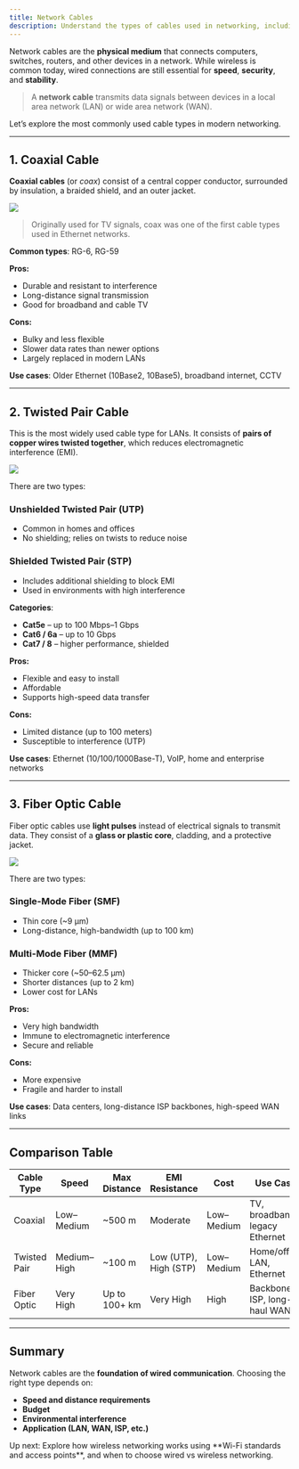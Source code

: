 ```yaml
---
title: Network Cables  
description: Understand the types of cables used in networking, including coaxial, twisted pair, and fiber optic cables—their structure, uses, advantages, and limitations.
---
```



Network cables are the **physical medium** that connects computers, switches, routers, and other devices in a network. While wireless is common today, wired connections are still essential for **speed**, **security**, and **stability**.

> A **network cable** transmits data signals between devices in a local area network (LAN) or wide area network (WAN).

Let’s explore the most commonly used cable types in modern networking.

---

## 1. Coaxial Cable

**Coaxial cables** (or *coax*) consist of a central copper conductor, surrounded by insulation, a braided shield, and an outer jacket.

![](/images/basics/coaxial-cable.webp)

> Originally used for TV signals, coax was one of the first cable types used in Ethernet networks.

**Common types**: RG-6, RG-59

**Pros:**

- Durable and resistant to interference
- Long-distance signal transmission
- Good for broadband and cable TV

**Cons:**

- Bulky and less flexible
- Slower data rates than newer options
- Largely replaced in modern LANs

**Use cases**: Older Ethernet (10Base2, 10Base5), broadband internet, CCTV

---

## 2. Twisted Pair Cable

This is the most widely used cable type for LANs. It consists of **pairs of copper wires twisted together**, which reduces electromagnetic interference (EMI).

![](/images/basics/twisted-pair-cable.webp)

There are two types:

### Unshielded Twisted Pair (UTP)

- Common in homes and offices
- No shielding; relies on twists to reduce noise

### Shielded Twisted Pair (STP)

- Includes additional shielding to block EMI
- Used in environments with high interference

**Categories**:  
- **Cat5e** – up to 100 Mbps–1 Gbps  
- **Cat6 / 6a** – up to 10 Gbps  
- **Cat7 / 8** – higher performance, shielded

**Pros:**

- Flexible and easy to install
- Affordable
- Supports high-speed data transfer

**Cons:**

- Limited distance (up to 100 meters)
- Susceptible to interference (UTP)

**Use cases**: Ethernet (10/100/1000Base-T), VoIP, home and enterprise networks

---

## 3. Fiber Optic Cable

Fiber optic cables use **light pulses** instead of electrical signals to transmit data. They consist of a **glass or plastic core**, cladding, and a protective jacket.

![](/images/basics/fiber-optic-cable.webp)

There are two types:

### Single-Mode Fiber (SMF)

- Thin core (~9 µm)
- Long-distance, high-bandwidth (up to 100 km)

### Multi-Mode Fiber (MMF)

- Thicker core (~50–62.5 µm)
- Shorter distances (up to 2 km)
- Lower cost for LANs

**Pros:**

- Very high bandwidth
- Immune to electromagnetic interference
- Secure and reliable

**Cons:**

- More expensive
- Fragile and harder to install

**Use cases**: Data centers, long-distance ISP backbones, high-speed WAN links

---

## Comparison Table

| **Cable Type** | **Speed**       | **Max Distance** | **EMI Resistance** | **Cost**       | **Use Case**                     |
|----------------|------------------|------------------|--------------------|----------------|----------------------------------|
| Coaxial        | Low–Medium       | ~500 m           | Moderate           | Low–Medium     | TV, broadband, legacy Ethernet   |
| Twisted Pair   | Medium–High      | ~100 m           | Low (UTP), High (STP) | Low–Medium  | Home/office LAN, Ethernet        |
| Fiber Optic    | Very High        | Up to 100+ km    | Very High          | High           | Backbone, ISP, long-haul WAN     |

---

## Summary

Network cables are the **foundation of wired communication**. Choosing the right type depends on:

- **Speed and distance requirements**
- **Budget**
- **Environmental interference**
- **Application (LAN, WAN, ISP, etc.)**

<Aside type="note">
Up next: Explore how wireless networking works using **Wi-Fi standards and access points**, and when to choose wired vs wireless networking.
</Aside>
